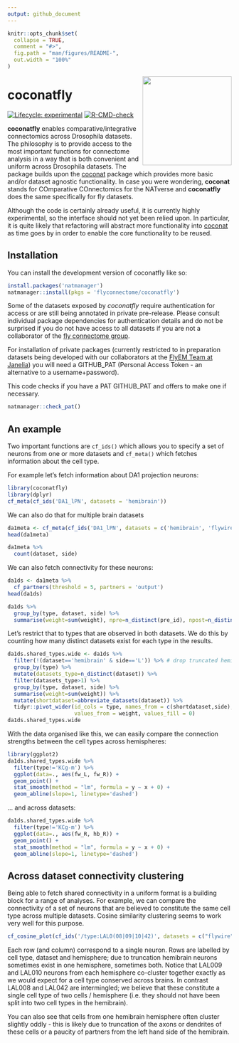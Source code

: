 ```yaml
---
output: github_document
---
```


<!-- README.md is generated from README.Rmd. Please edit that file -->
<!-- devtools::build_readme() is a good way to build this -->
```r
knitr::opts_chunk$set(
  collapse = TRUE,
  comment = "#>",
  fig.path = "man/figures/README-",
  out.width = "100%"
)
```


<img src="man/figures/coconatfly-200.jpg" align="right" height="200" />

# coconatfly

<!-- badges: start -->
[![Lifecycle: experimental](https://img.shields.io/badge/lifecycle-experimental-orange.svg)](https://lifecycle.r-lib.org/articles/stages.html#experimental)
[![R-CMD-check](https://github.com/flyconnectome/coconatfly/actions/workflows/R-CMD-check.yaml/badge.svg)](https://github.com/flyconnectome/coconatfly/actions/workflows/R-CMD-check.yaml)
<!-- badges: end -->

**coconatfly** enables comparative/integrative connectomics across Drosophila datasets.
The philosophy is to provide access to the most important
functions for connectome analysis in a way that is both convenient and 
uniform across Drosophila datasets. 
The package builds upon the [coconat](https://natverse.org/coconat/)
package which provides more basic and/or dataset agnostic functionality. In case
you were wondering, **coconat** stands for COmparative COnnectomics for the NATverse
and **coconatfly** does the same specifically for fly datasets.

Although the code is certainly already useful, it is currently highly
experimental, so the interface should not yet been relied upon. In particular,
it is quite likely that refactoring will abstract more functionality into
[coconat](https://natverse.org/coconat/) as time goes by in order to enable
the core functionality to be reused.

## Installation

You can install the development version of coconatfly like so:

``` r
install.packages('natmanager')
natmanager::install(pkgs = 'flyconnectome/coconatfly')
```

Some of the datasets exposed by *coconatfly* require authentication for access or
are still being annotated in private pre-release. Please consult individual 
package dependencies for authentication details and do not be surprised if you
do not have access to all datasets if you are not a collaborator of the
[fly connectome group](https://flyconnecto.me).

For installation of private packages (currently restricted to in preparation 
datasets being developed with our collaborators at the 
[FlyEM Team at Janelia](https://www.janelia.org/project-team/flyem))
you will need a GITHUB_PAT (Personal Access Token - an alternative to 
a username+password). 

This code checks if you have a PAT GITHUB_PAT and offers to make one if necessary.

```r
natmanager::check_pat()
```

## An example

Two important functions are `cf_ids()` which allows you to specify a set of
neurons from one or more datasets and `cf_meta()` which fetches information
about the cell type.

For example let's fetch information about DA1 projection neurons:

```r
library(coconatfly)
library(dplyr)
cf_meta(cf_ids('DA1_lPN', datasets = 'hemibrain'))
```

We can also do that for multiple brain datasets

```r
da1meta <- cf_meta(cf_ids('DA1_lPN', datasets = c('hemibrain', 'flywire')))
head(da1meta)
```

```r
da1meta %>% 
  count(dataset, side)
```

We can also fetch connectivity for these neurons: 

```r
da1ds <- da1meta %>% 
  cf_partners(threshold = 5, partners = 'output')
head(da1ds)
```

```r
da1ds %>% 
  group_by(type, dataset, side) %>% 
  summarise(weight=sum(weight), npre=n_distinct(pre_id), npost=n_distinct(post_id))
```

Let's restrict that to types that are observed in both datasets. We do this
by counting how many distinct datasets exist for each type in the results.

```r
da1ds.shared_types.wide <- da1ds %>% 
  filter(!(dataset=='hemibrain' & side=='L')) %>% # drop truncated hemibrain LHS 
  group_by(type) %>% 
  mutate(datasets_type=n_distinct(dataset)) %>% 
  filter(datasets_type>1) %>% 
  group_by(type, dataset, side) %>% 
  summarise(weight=sum(weight)) %>% 
  mutate(shortdataset=abbreviate_datasets(dataset)) %>% 
  tidyr::pivot_wider(id_cols = type, names_from = c(shortdataset,side), 
                     values_from = weight, values_fill = 0)
da1ds.shared_types.wide
```

With the data organised like this, we can easily compare the connection strengths
between the cell types across hemispheres:

```r
library(ggplot2)
da1ds.shared_types.wide %>% 
  filter(type!='KCg-m') %>% 
  ggplot(data=., aes(fw_L, fw_R)) +
  geom_point() +
  stat_smooth(method = "lm", formula = y ~ x + 0) +
  geom_abline(slope=1, linetype='dashed')
```

... and across datasets:

```r
da1ds.shared_types.wide %>% 
  filter(type!='KCg-m') %>% 
  ggplot(data=., aes(fw_R, hb_R)) +
  geom_point() +
  stat_smooth(method = "lm", formula = y ~ x + 0) +
  geom_abline(slope=1, linetype='dashed')
```

## Across dataset connectivity clustering

Being able to fetch shared connectivity in a uniform format is a building block
for a range of analyses. For example, we can compare the connectivity of a set
of neurons that are believed to constitute the same cell type across multiple 
datasets. Cosine similarity clustering seems to work very well for this purpose.

```r
cf_cosine_plot(cf_ids('/type:LAL0(08|09|10|42)', datasets = c("flywire", "hemibrain")))
```

Each row (and column) correspond to a single neuron. Rows are labelled by cell 
type, dataset and hemisphere; due to truncation hemibrain neurons sometimes 
exist in one hemisphere, sometimes both.
Notice that LAL009 and LAL010 neurons from each hemisphere co-cluster together
exactly as we would expect for a cell type conserved across brains. In contrast
LAL008 and LAL042 are intermingled; we believe that these constitute a single
cell type of two cells / hemisphere (i.e. they should not have been split into
two cell types in the hemibrain).

You can also see that cells from one hemibrain hemisphere often cluster slightly
oddly - this is likely due to truncation of the axons or dendrites of these cells
or a paucity of partners from the left hand side of the hemibrain.
